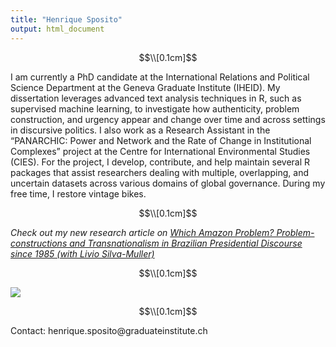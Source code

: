 ```yaml
---
title: "Henrique Sposito"
output: html_document
---
```


<style type="text/css">
h1.title {
  font-size: 40px;
  text-align: center;
}
</style>

$$\\[0.1cm]$$

<p class="text-center">I am currently a PhD candidate at the International Relations and Political Science Department at the Geneva Graduate Institute (IHEID). My dissertation leverages advanced text analysis techniques in R, such as supervised machine learning, to investigate how authenticity, problem construction, and urgency appear and change over time and across settings in discursive politics. I also work as a Research Assistant in the "PANARCHIC: Power and Network and the Rate of Change in Institutional Complexes" project at the Centre for International Environmental Studies (CIES). For the project, I develop, contribute, and help maintain several R packages that assist researchers dealing with multiple, overlapping, and uncertain datasets across various domains of global governance. During my free time, I restore vintage bikes.</p>

$$\\[0.1cm]$$

<p class="text-center">*Check out my new research article on [Which Amazon Problem? Problem-constructions and Transnationalism in Brazilian Presidential Discourse since 1985 (with Livio Silva-Muller)](https://www.tandfonline.com/doi/full/10.1080/09644016.2023.2220639)*</p>

$$\\[0.1cm]$$

<div class="text-center">
  <img src="images/picture.jpg" class="rounded">
</div>

$$\\[0.1cm]$$

<p class="text-center">Contact: henrique.sposito@graduateinstitute.ch</p>
